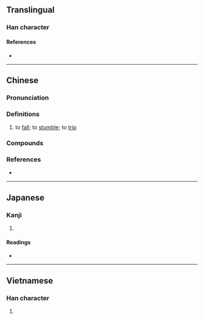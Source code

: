 {{character info/new}}
==Translingual==

===Han character===
{{Han char|rn=64|rad=手|as=11|sn=14|four=50043|canj=QYIJ|ids=⿰扌率}}

====References====
* {{Han ref|kx=0449.270|dkj=12577|dj=0800.120|hdz=31949.040|uh=6454|ud=25684|bh=BA4C|bd=47692}}

----

==Chinese==
{{zh-forms}}

===Pronunciation===
{{zh-pron
|m=shuāi
|c=seot1,seoi1
|h=pfs=
|md=
|mn=sut/ml:soai/xm,zz,tw:siak/qz:sak/tw:siàng
|mn_note=sut - literary; soai, siak/sak - vernacular (俗)
|w=
|mc=y
|oc=y
|cat=v
}}

===Definitions===
{{zh-hanzi}}

# to [[fall]]; to [[stumble]]; to [[trip]]

===Compounds===
{{zh-der|不摔|摔倒|摔跟頭|摔喪|摔角|摔手|摔打|摔臉子|摔筋斗|摔打砸拉|摔炮|摔破|摔傷|拋摔|破罐破摔|摔跤|摔交|胡打海摔|過肩摔}}

===References===
* {{R:yue:Hanzi}}

{{zh-cat|Elementary}}

----

==Japanese==

===Kanji===
{{ja-kanji|grade=|rs=手11}}

# {{defn|lang=ja|sort=手11}}

====Readings====
* {{ja-readings|on=[[しゅつ]] (shutsu), [[しゅち]] (shuchi)|kun=}}

----

==Vietnamese==

===Han character===
{{vi-readings|rs=手11|hanviet=[[suất]], [[suốt]]}}

# {{defn|lang=vi|sort=手11}}

{{cln|vi|Han tu}}